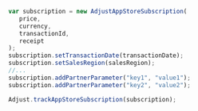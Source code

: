 ```jsx {10-11}
var subscription = new AdjustAppStoreSubscription(
   price,
   currency,
   transactionId,
   receipt
);
subscription.setTransactionDate(transactionDate);
subscription.setSalesRegion(salesRegion);
//...
subscription.addPartnerParameter("key1", "value1");
subscription.addPartnerParameter("key2", "value2");

Adjust.trackAppStoreSubscription(subscription);
```

